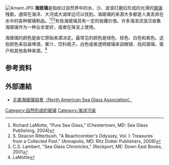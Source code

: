[[Image:Amant.JPG|thumb]]
'''海玻璃'''是指经过自然界中的水、沙、波浪打磨后形成的光滑的[[玻璃|玻璃]]残骸，通常在海洋、大河或大湖岸边可以找到。海玻璃的来源大多都是人类丢弃在水中的各种玻璃制品。<ref>Richard LaMotte, "Pure Sea Glass," (Chestertown, MD: Sea Glass Publishing, 2004)</ref><ref>S. Deacon Ritterbush, "A Beachcomber's Odyssey, Vol. I: Treasures from a Collected Past." (Annapolis, MD: Ritz Dotter Publishers, 2008)</ref><ref>C.S. Lambert, "Sea Glass Chronicles," (Rockport, ME: Down East Books, 2001</ref>有些海玻璃具有一定的收藏价值。许多海滨流浪汉收集海玻璃作为一种业余爱好，或者在珠宝上使用。

海玻璃的颜色是由它原始来源决定。最常见的颜色是绿色、棕色、白色和紫色。这些颜色来自装啤酒，果汁，饮料瓶子。白色或者透明玻璃来自眼镜、挡风玻璃、窗户和其他各种来源。<ref name="LaMotte">LaMotte</ref>

==参考资料==
{{reflist}}

==外部連結==
{{Commons category|Sea glass}}
* [http://seaglassassociation.org/ 北美海玻璃協會（North American Sea Glass Association）] {{Wayback|url=http://seaglassassociation.org/ |date=20120825163929 }}

{{小作品}}
[[Category:自然形成的玻璃|Category:自然形成的玻璃]]
[[Category:海洋污染|Category:海洋污染]]